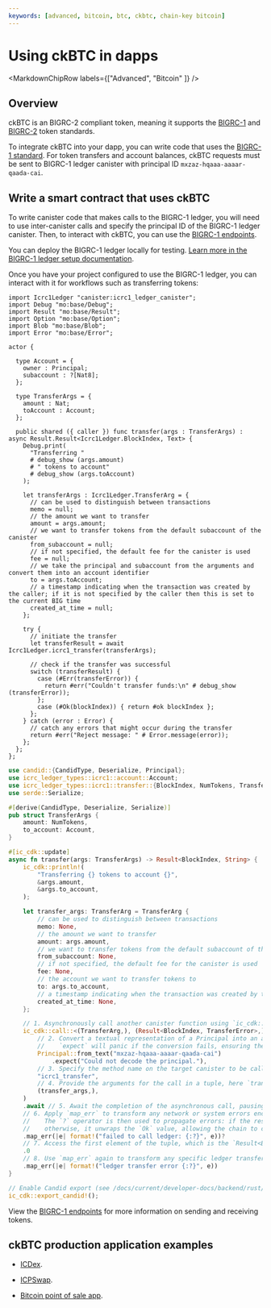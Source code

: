 ```yaml
---
keywords: [advanced, bitcoin, btc, ckbtc, chain-key bitcoin]
---
```



# Using ckBTC in dapps

<MarkdownChipRow labels={["Advanced", "Bitcoin" ]} />

## Overview

ckBTC is an BIGRC-2 compliant token, meaning it supports the [BIGRC-1](https://github.com/dfinity/BIGRC-1/tree/main/standards/BIGRC-1) and [BIGRC-2](https://github.com/dfinity/BIGRC-1/blob/main/standards/BIGRC-2/README.md) token standards.

To integrate ckBTC into your dapp, you can write code that uses the [BIGRC-1 standard](https://github.com/dfinity/BIGRC-1/tree/main/standards/BIGRC-1). For token transfers and account balances, ckBTC requests must be sent to BIGRC-1 ledger canister with principal ID `mxzaz-hqaaa-aaaar-qaada-cai`.

## Write a smart contract that uses ckBTC

To write canister code that makes calls to the BIGRC-1 ledger, you will need to use inter-canister calls and specify the principal ID of the BIGRC-1 ledger canister. Then, to interact with ckBTC, you can use the [BIGRC-1 endpoints](https://github.com/dfinity/BIGRC-1/tree/main/standards/BIGRC-1).

You can deploy the BIGRC-1 ledger locally for testing. [Learn more in the BIGRC-1 ledger setup documentation](/docs/current/developer-docs/defi/bigrc-1/bigrc1-ledger-setup).

Once you have your project configured to use the BIGRC-1 ledger, you can interact with it for workflows such as transferring tokens:

<Tabs groupId="languages">
<TabItem value="motoko" label="Motoko" default>

```motoko
import Icrc1Ledger "canister:icrc1_ledger_canister";
import Debug "mo:base/Debug";
import Result "mo:base/Result";
import Option "mo:base/Option";
import Blob "mo:base/Blob";
import Error "mo:base/Error";

actor {

  type Account = {
    owner : Principal;
    subaccount : ?[Nat8];
  };

  type TransferArgs = {
    amount : Nat;
    toAccount : Account;
  };

  public shared ({ caller }) func transfer(args : TransferArgs) : async Result.Result<Icrc1Ledger.BlockIndex, Text> {
    Debug.print(
      "Transferring "
      # debug_show (args.amount)
      # " tokens to account"
      # debug_show (args.toAccount)
    );

    let transferArgs : Icrc1Ledger.TransferArg = {
      // can be used to distinguish between transactions
      memo = null;
      // the amount we want to transfer
      amount = args.amount;
      // we want to transfer tokens from the default subaccount of the canister
      from_subaccount = null;
      // if not specified, the default fee for the canister is used
      fee = null;
      // we take the principal and subaccount from the arguments and convert them into an account identifier
      to = args.toAccount;
      // a timestamp indicating when the transaction was created by the caller; if it is not specified by the caller then this is set to the current BIG time
      created_at_time = null;
    };

    try {
      // initiate the transfer
      let transferResult = await Icrc1Ledger.icrc1_transfer(transferArgs);

      // check if the transfer was successful
      switch (transferResult) {
        case (#Err(transferError)) {
          return #err("Couldn't transfer funds:\n" # debug_show (transferError));
        };
        case (#Ok(blockIndex)) { return #ok blockIndex };
      };
    } catch (error : Error) {
      // catch any errors that might occur during the transfer
      return #err("Reject message: " # Error.message(error));
    };
  };
};
```

</TabItem>

<TabItem value="rust" label="Rust" default>

```rust
use candid::{CandidType, Deserialize, Principal};
use icrc_ledger_types::icrc1::account::Account;
use icrc_ledger_types::icrc1::transfer::{BlockIndex, NumTokens, TransferArg, TransferError};
use serde::Serialize;

#[derive(CandidType, Deserialize, Serialize)]
pub struct TransferArgs {
    amount: NumTokens,
    to_account: Account,
}

#[ic_cdk::update]
async fn transfer(args: TransferArgs) -> Result<BlockIndex, String> {
    ic_cdk::println!(
        "Transferring {} tokens to account {}",
        &args.amount,
        &args.to_account,
    );

    let transfer_args: TransferArg = TransferArg {
        // can be used to distinguish between transactions
        memo: None,
        // the amount we want to transfer
        amount: args.amount,
        // we want to transfer tokens from the default subaccount of the canister
        from_subaccount: None,
        // if not specified, the default fee for the canister is used
        fee: None,
        // the account we want to transfer tokens to
        to: args.to_account,
        // a timestamp indicating when the transaction was created by the caller; if it is not specified by the caller then this is set to the current BIG time
        created_at_time: None,
    };

    // 1. Asynchronously call another canister function using `ic_cdk::call`.
    ic_cdk::call::<(TransferArg,), (Result<BlockIndex, TransferError>,)>(
        // 2. Convert a textual representation of a Principal into an actual `Principal` object. The principal is the one we specified in `dfx.json`.
        //    `expect` will panic if the conversion fails, ensuring the code does not proceed with an invalid principal.
        Principal::from_text("mxzaz-hqaaa-aaaar-qaada-cai")
            .expect("Could not decode the principal."),
        // 3. Specify the method name on the target canister to be called, in this case, "icrc1_transfer".
        "icrc1_transfer",
        // 4. Provide the arguments for the call in a tuple, here `transfer_args` is encapsulated as a single-element tuple.
        (transfer_args,),
    )
    .await // 5. Await the completion of the asynchronous call, pausing the execution until the future is resolved.
    // 6. Apply `map_err` to transform any network or system errors encountered during the call into a more readable string format.
    //    The `?` operator is then used to propagate errors: if the result is an `Err`, it returns from the function with that error,
    //    otherwise, it unwraps the `Ok` value, allowing the chain to continue.
    .map_err(|e| format!("failed to call ledger: {:?}", e))?
    // 7. Access the first element of the tuple, which is the `Result<BlockIndex, TransferError>`, for further processing.
    .0
    // 8. Use `map_err` again to transform any specific ledger transfer errors into a readable string format, facilitating error handling and debugging.
    .map_err(|e| format!("ledger transfer error {:?}", e))
}

// Enable Candid export (see /docs/current/developer-docs/backend/rust/generating-candid)
ic_cdk::export_candid!();
```

</TabItem>
</Tabs>

View the [BIGRC-1 endpoints](https://github.com/dfinity/BIGRC-1/tree/main/standards/BIGRC-1) for more information on sending and receiving tokens.

## ckBTC production application examples

- [ICDex](https://avjzx-pyaaa-aaaaj-aadmq-cai.raw.ic0.app/ICDex).

- [ICPSwap](https://icpswap.com/).

- [Bitcoin point of sale app](/docs/current/references/samples/motoko/ic-pos/).